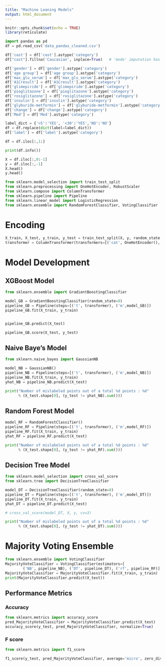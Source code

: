 ```yaml
---
title: "Machine Leaning Models"
output: html_document
---
```


```r
knitr::opts_chunk$set(echo = TRUE)
library(reticulate)
```



```python
import pandas as pd
df = pd.read_csv('data_pandas_cleaned.csv')

df['cast'] = df['cast'].astype('category')
df["cast"].fillna('Caucasian', inplace=True)   # 'mode' imputation has been applied as Caucasian is the most frequent category in cast

df['gender'] = df['gender'].astype('category')
df['age group'] = df['age group'].astype('category')
df['max_glu_serum'] = df['max_glu_serum'].astype('category')
df['A1Cresult'] = df['A1Cresult'].astype('category')
df['glimepiride'] = df['glimepiride'].astype('category')
df['pioglitazone'] = df['pioglitazone'].astype('category')
df['rosiglitazone'] = df['rosiglitazone'].astype('category')
df['insulin'] = df['insulin'].astype('category')
df['glyburide-metformin'] = df['glyburide-metformin'].astype('category')
df['change'] = df['change'].astype('category')
df['Med'] = df['Med'].astype('category')

label_dict = {'>5':'YES', '<30':'YES','NO':'NO'}
df = df.replace(dict(label=label_dict))
df['label'] = df['label'].astype('category')

df = df.iloc[:,1:]

print(df.info())
```
```python
X = df.iloc[:,0:-1]
y = df.iloc[:,-1]
X.head()
y.head()
```


```python
from sklearn.model_selection import train_test_split
from sklearn.preprocessing import OneHotEncoder, RobustScaler
from sklearn.compose import ColumnTransformer
from sklearn.pipeline import Pipeline
from sklearn.linear_model import LogisticRegression
from sklearn.ensemble import RandomForestClassifier, VotingClassifier

```


# Encoding  

```python
X_train, X_test, y_train, y_test = train_test_split(X, y, random_state = 0)
transformer = ColumnTransformer(transformers=[('cat', OneHotEncoder(), [0, 1,2,11,12,13,14,15,16,17,18,19])], remainder='passthrough')

```

# Model Development  

## XGBoost Model  

```python
from sklearn.ensemble import GradientBoostingClassifier

model_GB = GradientBoostingClassifier(random_state=0)
pipeline_GB = Pipeline(steps=[('t', transformer), ('m',model_GB)])
pipeline_GB.fit(X_train, y_train)


pipeline_GB.predict(X_test)

pipeline_GB.score(X_test, y_test)
```


## Naive Baye's Model  


```python
from sklearn.naive_bayes import GaussianNB

model_NB = GaussianNB()
pipeline_NB = Pipeline(steps=[('t', transformer), ('m',model_NB)])
pipeline_NB.fit(X_train, y_train)
yhat_NB = pipeline_NB.predict(X_test)

print("Number of mislabeled points out of a total %d points : %d"
      % (X_test.shape[0], (y_test != yhat_NB).sum()))
```



## Random Forest Model  
```python
model_RF = RandomForestClassifier()
pipeline_RF = Pipeline(steps=[('t', transformer), ('m',model_RF)])
pipeline_RF.fit(X_train, y_train)
yhat_RF = pipeline_RF.predict(X_test)

print("Number of mislabeled points out of a total %d points : %d"
      % (X_test.shape[0], (y_test != yhat_RF).sum()))
```

## Decision Tree Model  

```python
from sklearn.model_selection import cross_val_score
from sklearn.tree import DecisionTreeClassifier

model_DT = DecisionTreeClassifier(random_state=0)
pipeline_DT = Pipeline(steps=[('t', transformer), ('m',model_DT)])
pipeline_DT.fit(X_train, y_train)
yhat_DT = pipeline_DT.predict(X_test)

# cross_val_score(model_DT, X, y, cv=3)

print("Number of mislabeled points out of a total %d points : %d"
      % (X_test.shape[0], (y_test != yhat_DT).sum()))
```


# Majority Voting Ensemble  

```python
from sklearn.ensemble import VotingClassifier
MajorityVoteClassifier = VotingClassifier(estimators=[
        ('NB', pipeline_NB), ('DT', pipeline_DT), ('rf', pipeline_RF)], voting='hard', weights=[2,1,4])
MajorityVoteClassifier = MajorityVoteClassifier.fit(X_train, y_train)
print(MajorityVoteClassifier.predict(X_test))
```
## Performance Metrics 

### Accuracy  

```python
from sklearn.metrics import accuracy_score
pred_MajorityVoteClassifier = MajorityVoteClassifier.predict(X_test)
accuracy_score(y_test, pred_MajorityVoteClassifier, normalize=True)
```

### F score  

```python
from sklearn.metrics import f1_score

f1_score(y_test, pred_MajorityVoteClassifier, average='micro', zero_division=1, pos_label='YES')
```

